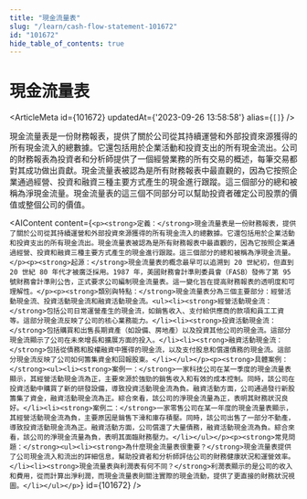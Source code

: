 ```yaml
---
title: "現金流量表"
slug: "/learn/cash-flow-statement-101672"
id: "101672"
hide_table_of_contents: true
---
```



# 現金流量表

<ArticleMeta id={101672} updatedAt={'2023-09-26 13:58:58'} alias={`[]`} />
<div className='border-solid border-b border-t-0 my-4 border-[var(--ifm-color-gray-300)]' />

現金流量表是一份財務報表，提供了關於公司從其持續運營和外部投資來源獲得的所有現金流入的總數據。它還包括用於企業活動和投資支出的所有現金流出。公司的財務報表為投資者和分析師提供了一個經營業務的所有交易的概述，每筆交易都對其成功做出貢獻。現金流量表被認為是所有財務報表中最直觀的，因為它按照企業通過經營、投資和融資三種主要方式產生的現金進行跟蹤。這三個部分的總和被稱為淨現金流量。現金流量表的這三個不同部分可以幫助投資者確定公司股票的價值或整個公司的價值。

<AIContent content={`<p><strong>定義：</strong>現金流量表是一份財務報表，提供了關於公司從其持續運營和外部投資來源獲得的所有現金流入的總數據。它還包括用於企業活動和投資支出的所有現金流出。現金流量表被認為是所有財務報表中最直觀的，因為它按照企業通過經營、投資和融資三種主要方式產生的現金進行跟蹤。這三個部分的總和被稱為淨現金流量。</p><p><strong>起源：</strong>現金流量表的概念最早可以追溯到 20 世紀初，但直到 20 世紀 80 年代才被廣泛採用。1987 年，美國財務會計準則委員會（FASB）發佈了第 95 號財務會計準則公告，正式要求公司編制現金流量表。這一變化旨在提高財務報表的透明度和可理解性。</p><p><strong>類別與特點：</strong>現金流量表分為三個主要部分：經營活動現金流、投資活動現金流和融資活動現金流。<ul><li><strong>經營活動現金流：</strong>包括公司日常運營產生的現金流，如銷售收入、支付給供應商的款項和員工工資等。這部分現金流反映了公司的核心業務能力。</li><li><strong>投資活動現金流：</strong>包括購買和出售長期資產（如設備、房地產）以及投資其他公司的現金流。這部分現金流顯示了公司在未來增長和擴展方面的投入。</li><li><strong>融資活動現金流：</strong>包括從債務和股權融資中獲得的現金流，以及支付股息和償還債務的現金流。這部分現金流反映了公司如何籌集資金和回報股東。</li></ul></p><p><strong>具體案例：</strong><ul><li><strong>案例一：</strong>一家科技公司在某一季度的現金流量表顯示，其經營活動現金流為正，主要來源於強勁的銷售收入和有效的成本控制。同時，該公司在投資活動中購買了新的研發設備，導致投資活動現金流為負。融資活動方面，公司通過發行新股籌集了資金，融資活動現金流為正。綜合來看，該公司的淨現金流量為正，表明其財務狀況良好。</li><li><strong>案例二：</strong>一家零售公司在某一年度的現金流量表顯示，其經營活動現金流為負，主要原因是銷售下滑和庫存積壓。同時，該公司出售了一部分不動產，導致投資活動現金流為正。融資活動方面，公司償還了大量債務，融資活動現金流為負。綜合來看，該公司的淨現金流量為負，表明其面臨財務壓力。</li></ul></p><p><strong>常見問題：</strong><ul><li><strong>為什麼現金流量表很重要？</strong>現金流量表提供了公司現金流入和流出的詳細信息，幫助投資者和分析師評估公司的財務健康狀況和運營效率。</li><li><strong>現金流量表與利潤表有何不同？</strong>利潤表顯示的是公司的收入和費用，從而計算出淨利潤，而現金流量表則關注實際的現金流動，提供了更直接的財務狀況視圖。</li></ul></p>`} id={101672} />
